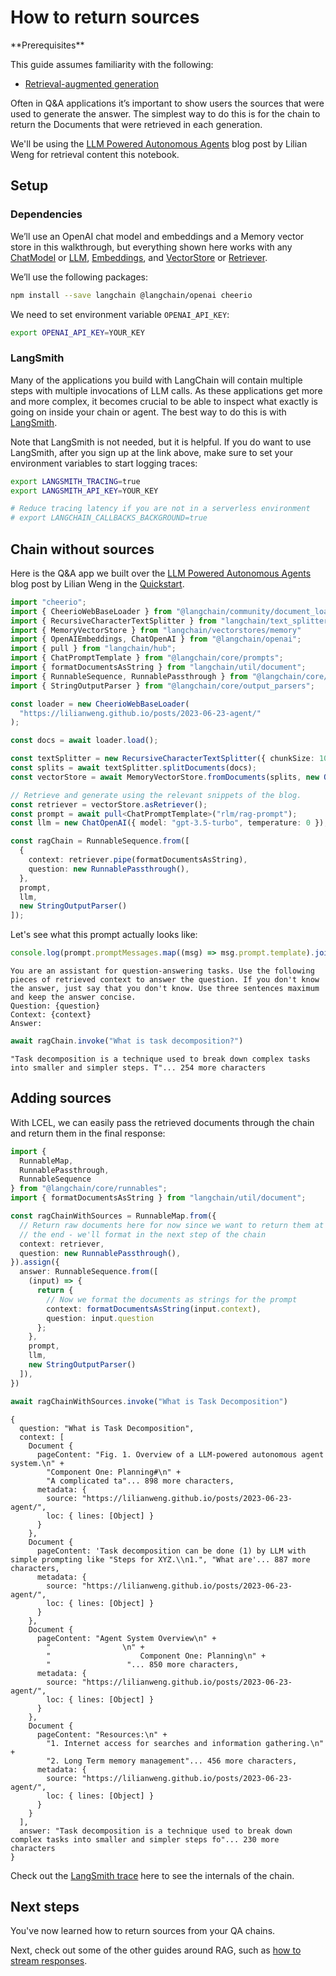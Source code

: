 # How to return sources

<Info>
**Prerequisites**


This guide assumes familiarity with the following:

- [Retrieval-augmented generation](/oss/javascript/tutorials/rag/)

</Info>

Often in Q&A applications it’s important to show users the sources that were used to generate the answer. The simplest way to do this is for the chain to return the Documents that were retrieved in each generation.

We'll be using the [LLM Powered Autonomous Agents](https://lilianweng.github.io/posts/2023-06-23-agent/) blog post by Lilian Weng for retrieval content this notebook.

## Setup
### Dependencies

We’ll use an OpenAI chat model and embeddings and a Memory vector store in this walkthrough, but everything shown here works with any [ChatModel](/oss/javascript/concepts/chat_models) or [LLM](/oss/javascript/concepts/text_llms), [Embeddings](/oss/javascript/concepts/embedding_models), and [VectorStore](/oss/javascript/concepts/vectorstores) or [Retriever](/oss/javascript/concepts/retrievers).

We’ll use the following packages:

```bash
npm install --save langchain @langchain/openai cheerio
```

We need to set environment variable `OPENAI_API_KEY`:

```bash
export OPENAI_API_KEY=YOUR_KEY
```


### LangSmith

Many of the applications you build with LangChain will contain multiple steps with multiple invocations of LLM calls. As these applications get more and more complex, it becomes crucial to be able to inspect what exactly is going on inside your chain or agent. The best way to do this is with [LangSmith](https://smith.langchain.com/).

Note that LangSmith is not needed, but it is helpful. If you do want to use LangSmith, after you sign up at the link above, make sure to set your environment variables to start logging traces:


```bash
export LANGSMITH_TRACING=true
export LANGSMITH_API_KEY=YOUR_KEY

# Reduce tracing latency if you are not in a serverless environment
# export LANGCHAIN_CALLBACKS_BACKGROUND=true
```

## Chain without sources

Here is the Q&A app we built over the [LLM Powered Autonomous Agents](https://lilianweng.github.io/posts/2023-06-23-agent/) blog post by Lilian Weng in the [Quickstart](/oss/javascript/tutorials/qa_chat_history/).


```typescript
import "cheerio";
import { CheerioWebBaseLoader } from "@langchain/community/document_loaders/web/cheerio";
import { RecursiveCharacterTextSplitter } from "langchain/text_splitter";
import { MemoryVectorStore } from "langchain/vectorstores/memory"
import { OpenAIEmbeddings, ChatOpenAI } from "@langchain/openai";
import { pull } from "langchain/hub";
import { ChatPromptTemplate } from "@langchain/core/prompts";
import { formatDocumentsAsString } from "langchain/util/document";
import { RunnableSequence, RunnablePassthrough } from "@langchain/core/runnables";
import { StringOutputParser } from "@langchain/core/output_parsers";

const loader = new CheerioWebBaseLoader(
  "https://lilianweng.github.io/posts/2023-06-23-agent/"
);

const docs = await loader.load();

const textSplitter = new RecursiveCharacterTextSplitter({ chunkSize: 1000, chunkOverlap: 200 });
const splits = await textSplitter.splitDocuments(docs);
const vectorStore = await MemoryVectorStore.fromDocuments(splits, new OpenAIEmbeddings());

// Retrieve and generate using the relevant snippets of the blog.
const retriever = vectorStore.asRetriever();
const prompt = await pull<ChatPromptTemplate>("rlm/rag-prompt");
const llm = new ChatOpenAI({ model: "gpt-3.5-turbo", temperature: 0 });

const ragChain = RunnableSequence.from([
  {
    context: retriever.pipe(formatDocumentsAsString),
    question: new RunnablePassthrough(),
  },
  prompt,
  llm,
  new StringOutputParser()
]);
```

Let's see what this prompt actually looks like:


```typescript
console.log(prompt.promptMessages.map((msg) => msg.prompt.template).join("\n"));
```
```output
You are an assistant for question-answering tasks. Use the following pieces of retrieved context to answer the question. If you don't know the answer, just say that you don't know. Use three sentences maximum and keep the answer concise.
Question: {question} 
Context: {context} 
Answer:
```

```typescript
await ragChain.invoke("What is task decomposition?")
```



```output
"Task decomposition is a technique used to break down complex tasks into smaller and simpler steps. T"... 254 more characters
```


## Adding sources

With LCEL, we can easily pass the retrieved documents through the chain and return them in the final response:


```typescript
import {
  RunnableMap,
  RunnablePassthrough,
  RunnableSequence
} from "@langchain/core/runnables";
import { formatDocumentsAsString } from "langchain/util/document";

const ragChainWithSources = RunnableMap.from({
  // Return raw documents here for now since we want to return them at
  // the end - we'll format in the next step of the chain
  context: retriever,
  question: new RunnablePassthrough(),
}).assign({
  answer: RunnableSequence.from([
    (input) => {
      return {
        // Now we format the documents as strings for the prompt
        context: formatDocumentsAsString(input.context),
        question: input.question
      };
    },
    prompt,
    llm,
    new StringOutputParser()
  ]),
})

await ragChainWithSources.invoke("What is Task Decomposition")
```



```output
{
  question: "What is Task Decomposition",
  context: [
    Document {
      pageContent: "Fig. 1. Overview of a LLM-powered autonomous agent system.\n" +
        "Component One: Planning#\n" +
        "A complicated ta"... 898 more characters,
      metadata: {
        source: "https://lilianweng.github.io/posts/2023-06-23-agent/",
        loc: { lines: [Object] }
      }
    },
    Document {
      pageContent: 'Task decomposition can be done (1) by LLM with simple prompting like "Steps for XYZ.\\n1.", "What are'... 887 more characters,
      metadata: {
        source: "https://lilianweng.github.io/posts/2023-06-23-agent/",
        loc: { lines: [Object] }
      }
    },
    Document {
      pageContent: "Agent System Overview\n" +
        "                \n" +
        "                    Component One: Planning\n" +
        "                 "... 850 more characters,
      metadata: {
        source: "https://lilianweng.github.io/posts/2023-06-23-agent/",
        loc: { lines: [Object] }
      }
    },
    Document {
      pageContent: "Resources:\n" +
        "1. Internet access for searches and information gathering.\n" +
        "2. Long Term memory management"... 456 more characters,
      metadata: {
        source: "https://lilianweng.github.io/posts/2023-06-23-agent/",
        loc: { lines: [Object] }
      }
    }
  ],
  answer: "Task decomposition is a technique used to break down complex tasks into smaller and simpler steps fo"... 230 more characters
}
```


Check out the [LangSmith trace](https://smith.langchain.com/public/c3753531-563c-40d4-a6bf-21bfe8741d10/r) here to see the internals of the chain.

## Next steps

You've now learned how to return sources from your QA chains.

Next, check out some of the other guides around RAG, such as [how to stream responses](/oss/javascript/how-to/qa_streaming).
